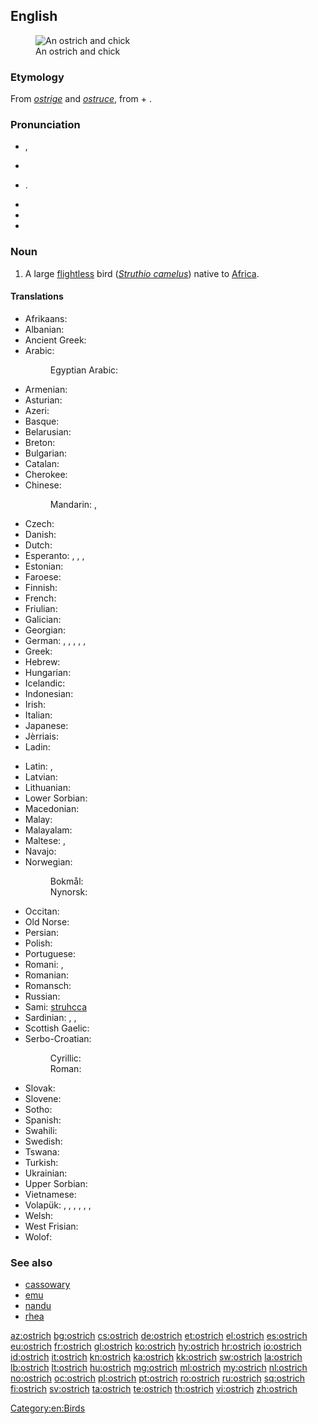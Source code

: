 ==English==
{{wikipedia}}
[[Image:Ostrich and chick.jpg|thumb|An ostrich and chick]]

===Etymology===
From {{etyl|xno|en}} ''[[ostrige]]'' and {{etyl|fro|en}} ''[[ostruce]]'', from {{etyl|la|en}} {{term|avis||bird|lang=la}} + {{term|struthio|strūthiō|ostrich|lang=la}}.

===Pronunciation===
* {{enPR|ŏs'trĭch}}, {{enPR|ôs'trĭch}}
* {{a|UK}} {{IPA|/ˈɒs.tɹɪt͡ʃ/|/ˈɒs.tɹɪd͡ʒ/}}
* {{a|US}} {{IPA|/ˈɑs.tɹɪt͡ʃ/|/ˈɔs.tɹɪt͡ʃ/|/ˈɑs.tɹɪd͡ʒ/|/ˈɔs.tɹɪd͡ʒ/}}.
* {{audio|en-us-ostrich.ogg|Audio (US)}}
* {{audio|en-us-ostrich.ogg|Audio (US) (2)}}
* {{X-SAMPA|/"QstrItS/}}

===Noun===
{{en-noun|es}}

# A large [[flightless]] bird (''[[Struthio camelus]]'') native to [[Africa]].

====Translations====
{{trans-top|large flightless bird}}
* Afrikaans: {{t-|af|volstruis}}
* Albanian: {{t-|sq|struci}}
* Ancient Greek: {{tø|grc|στρουθοκάμηλος|tr=strouthokamēlos|sc=polytonic}}
* Arabic: {{t-|ar|نعامة|tr=na3aama|f}}
*: Egyptian Arabic: {{tø|arz|نعامة|f|tr=naʕama|sc=Arab}}
* Armenian: {{t-|hy|ջայլամ|tr=ǰaylam}}
* Asturian: {{t-|ast|avestruz|f}}
* Azeri: {{t+|az|dəvəquşu}}
* Basque: {{t+|eu|ostruka}}
* Belarusian: {{t-|be|страус}}
* Breton: {{t-|br|struskańval}}
* Bulgarian: {{t+|bg|щраус|tr=štraus}}
* Catalan: {{t-|ca|estruç|m}}
* Cherokee: {{t-|chr|ᎬᎾ ᎤᏔᎾ|tr=gvna utana|sc=Cher}}
* Chinese:
*: Mandarin: {{t-|cmn|鴕鳥|sc=Hani}}, {{t-|cmn|鸵鸟|tr=tuóniǎo|sc=Hani}}
* Czech: {{t-|cs|pštros}}
* Danish: {{t+|da|struds}}
* Dutch: {{t+|nl|struisvogel|m}}
* Esperanto: {{qualifier|♂♀}} {{t-|eo|struto}}, {{qualifier|♂}} {{t-|eo|virstruto}}, {{qualifier|♀}} {{t-|eo|strutino}}, {{qualifier|♂♀ offspring, young}} {{t-|eo|strutido}}
* Estonian: {{t-|et|jaanalind}}
* Faroese: {{t-|fo|strutsur}}
* Finnish: {{t+|fi|strutsi}}
* French: {{t+|fr|autruche|f}}
* Friulian: {{tø|fur|struç}}
* Galician: {{t+|gl|avestruz|f}}
* Georgian: {{t-|ka|სირაქლემა|tr=sirak’lema|sc=Geor}}
* German: {{qualifier|♂♀}} {{t+|de|Strauß|m}}, {{qualifier|♂}} {{t-|de|Straußenmännchen|n}}, {{qualifier|♀}} {{t-|de|Straußenweibchen|n}}, {{qualifier|♂♀ offspring, young}} {{t-|de|Straußenküken|n}}, {{qualifier|♂♀ offspring, young}} {{t-|de|Straußenjunges|n}}, {{qualifier|♂♀ offspring, young}} {{t-|de|Straußenbaby|n}}
* Greek: {{t+|el|στρουθοκάμηλος|tr=struthokamilos}}
* Hebrew: {{t+|he|יען|f|tr=ya'en}}
* Hungarian: {{t+|hu|strucc}}
* Icelandic: {{t+|is|strútur}}
* Indonesian: {{t+|id|burung unta}}
* Irish: {{t-|ga|ostrais}}
* Italian: {{t+|it|struzzo|m}}
* Japanese: {{t-|ja|ダチョウ|tr=dachō}}
* Jèrriais: {{tø|roa-jer|autruche|f}}
* Ladin: {{tø|lld|struz|sc=Latn}}
{{trans-mid}}
* Latin: {{t-|la|struthiocamelus|m}}, {{t-|la|struthio|m}}
* Latvian: {{t-|lv|strauss}}
* Lithuanian: {{t+|lt|strutis}}
* Lower Sorbian: {{tø|dsb|štrus}}
* Macedonian: {{t-|mk|ној|m|tr=noj}}
* Malay: {{t-|ms|burung unta}}
* Malayalam: {{t-|ml|ഒട്ടകപക്ഷി|tr=ottakapakshi}}
* Maltese: {{t-|mt|nagħma|f}}, {{t-|mt|ostriċ}}
* Navajo: {{tø|nv|tsídiitsoh}}
* Norwegian:
*: Bokmål: {{t+|nb|struts|m}}
*: Nynorsk: {{t+|nn|struts|m}}
* Occitan: {{t+|oc|estruci}}
* Old Norse: {{tø|non|strúz|m}}
* Persian: {{t+|fa|شترمرغ|tr=shotor morq}}
* Polish: {{t+|pl|struś|m}}
* Portuguese: {{t+|pt|avestruz}}
* Romani: {{tø|rom|astrechi|m}}, {{tø|rom|barimatango|m}}
* Romanian: {{t+|ro|struț}}
* Romansch: {{t-|rm|strut}}
* Russian: {{t+|ru|страус|m|tr=straus}}
* Sami: [[struhcca]]
* Sardinian: {{t-|sc|abistrussu}}, {{t-|sc|bistrussu}}, {{t-|sc|istrutzu}}
* Scottish Gaelic: {{t-|gd|struth}}
* Serbo-Croatian:
*: Cyrillic: {{t-|sh|ноj}}
*: Roman: {{t-|sh|noj}}
* Slovak: {{t-|sk|pštros}}
* Slovene: {{t+|sl|noj|m}}
* Sotho: {{t-|st|mpjhe}}
* Spanish: {{t+|es|avestruz|m}}
* Swahili: {{t+|sw|mbuni}}
* Swedish: {{t+|sv|struts}}
* Tswana: {{t-|tn|ntšhe}}
* Turkish: {{t+|tr|deve kuşu}}
* Ukrainian: {{t-|uk|страус|tr=straus}}
* Upper Sorbian: {{t-|hsb|štrus}}
* Vietnamese: {{t+|vi|đà điểu}}
* Volapük: {{qualifier|♂♀}} {{t+|vo|strut}}, {{qualifier|♂}} {{t-|vo|histrut}}, {{qualifier|♀}} {{t-|vo|jistrut}}, {{qualifier|♂♀ offspring, young}} {{t-|vo|strutül}}, {{qualifier|♂ offspring}} {{t-|vo|histrutül}}, {{qualifier|♀ offspring}} {{t-|vo|jistrutül}}, {{qualifier|older term, ♂♀}} {{t-|vo|lostit}}
* Welsh: {{t-|cy|estrys}}
* West Frisian: {{t-|fy|strúsfûgel}}
* Wolof: {{t-|wo|bànjóoli|alt=bànjóoli bi}}
{{trans-bottom}}

===See also===
* [[cassowary]]
* [[emu]]
* [[nandu]]
* [[rhea]]

[[Category:en:Birds]]

[[az:ostrich]]
[[bg:ostrich]]
[[cs:ostrich]]
[[de:ostrich]]
[[et:ostrich]]
[[el:ostrich]]
[[es:ostrich]]
[[eu:ostrich]]
[[fr:ostrich]]
[[gl:ostrich]]
[[ko:ostrich]]
[[hy:ostrich]]
[[hr:ostrich]]
[[io:ostrich]]
[[id:ostrich]]
[[it:ostrich]]
[[kn:ostrich]]
[[ka:ostrich]]
[[kk:ostrich]]
[[sw:ostrich]]
[[la:ostrich]]
[[lb:ostrich]]
[[lt:ostrich]]
[[hu:ostrich]]
[[mg:ostrich]]
[[ml:ostrich]]
[[my:ostrich]]
[[nl:ostrich]]
[[no:ostrich]]
[[oc:ostrich]]
[[pl:ostrich]]
[[pt:ostrich]]
[[ro:ostrich]]
[[ru:ostrich]]
[[sq:ostrich]]
[[fi:ostrich]]
[[sv:ostrich]]
[[ta:ostrich]]
[[te:ostrich]]
[[th:ostrich]]
[[vi:ostrich]]
[[zh:ostrich]]